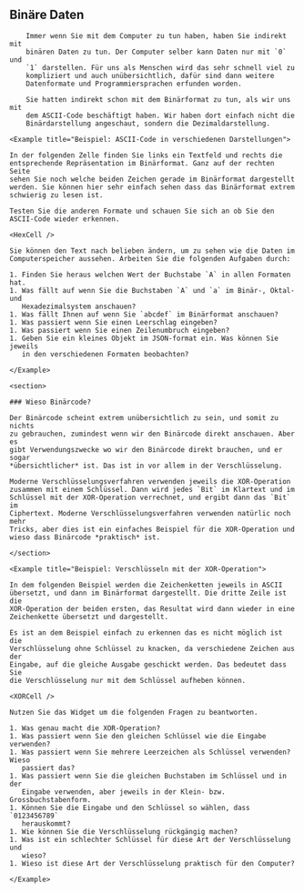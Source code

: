 

<Chapter>

## Binäre Daten

<section>

        Immer wenn Sie mit dem Computer zu tun haben, haben Sie indirekt mit
        binären Daten zu tun. Der Computer selber kann Daten nur mit `0` und
        `1` darstellen. Für uns als Menschen wird das sehr schnell viel zu
        kompliziert und auch unübersichtlich, dafür sind dann weitere
        Datenformate und Programmiersprachen erfunden worden.

        Sie hatten indirekt schon mit dem Binärformat zu tun, als wir uns mit
        dem ASCII-Code beschäftigt haben. Wir haben dort einfach nicht die
        Binärdarstellung angeschaut, sondern die Dezimaldarstellung.

</section>
    
    <Example title="Beispiel: ASCII-Code in verschiedenen Darstellungen">

    In der folgenden Zelle finden Sie links ein Textfeld und rechts die
    entsprechende Repräsentation im Binärformat. Ganz auf der rechten Seite
    sehen Sie noch welche beiden Zeichen gerade im Binärformat dargestellt
    werden. Sie können hier sehr einfach sehen dass das Binärformat extrem
    schwierig zu lesen ist.

    Testen Sie die anderen Formate und schauen Sie sich an ob Sie den
    ASCII-Code wieder erkennen.

    <HexCell />

    Sie können den Text nach belieben ändern, um zu sehen wie die Daten im
    Computerspeicher aussehen. Arbeiten Sie die folgenden Aufgaben durch:

    1. Finden Sie heraus welchen Wert der Buchstabe `A` in allen Formaten hat.
    1. Was fällt auf wenn Sie die Buchstaben `A` und `a` im Binär-, Oktal- und
       Hexadezimalsystem anschauen?
    1. Was fällt Ihnen auf wenn Sie `abcdef` im Binärformat anschauen?
    1. Was passiert wenn Sie einen Leerschlag eingeben?
    1. Was passiert wenn Sie einen Zeilenumbruch eingeben?
    1. Geben Sie ein kleines Objekt im JSON-format ein. Was können Sie jeweils
       in den verschiedenen Formaten beobachten?

    </Example>

    <section>

    ### Wieso Binärcode?

    Der Binärcode scheint extrem unübersichtlich zu sein, und somit zu nichts
    zu gebrauchen, zumindest wenn wir den Binärcode direkt anschauen. Aber es
    gibt Verwendungszwecke wo wir den Binärcode direkt brauchen, und er sogar
    *übersichtlicher* ist. Das ist in vor allem in der Verschlüsselung.

    Moderne Verschlüsselungsverfahren verwenden jeweils die XOR-Operation
    zusammen mit einem Schlüssel. Dann wird jedes `Bit` im Klartext und im
    Schlüssel mit der XOR-Operation verrechnet, und ergibt dann das `Bit` im
    Ciphertext. Moderne Verschlüsselungsverfahren verwenden natürlic noch mehr
    Tricks, aber dies ist ein einfaches Beispiel für die XOR-Operation und
    wieso dass Binärcode *praktisch* ist.

    </section>

    <Example title="Beispiel: Verschlüsseln mit der XOR-Operation">

    In dem folgenden Beispiel werden die Zeichenketten jeweils in ASCII
    übersetzt, und dann im Binärformat dargestellt. Die dritte Zeile ist die
    XOR-Operation der beiden ersten, das Resultat wird dann wieder in eine
    Zeichenkette übersetzt und dargestellt.

    Es ist an dem Beispiel einfach zu erkennen das es nicht möglich ist die
    Verschlüsselung ohne Schlüssel zu knacken, da verschiedene Zeichen aus der
    Eingabe, auf die gleiche Ausgabe geschickt werden. Das bedeutet dass Sie
    die Verschlüsselung nur mit dem Schlüssel aufheben können.

    <XORCell />

    Nutzen Sie das Widget um die folgenden Fragen zu beantworten.

    1. Was genau macht die XOR-Operation?
    1. Was passiert wenn Sie den gleichen Schlüssel wie die Eingabe verwenden?
    1. Was passiert wenn Sie mehrere Leerzeichen als Schlüssel verwenden? Wieso
       passiert das?
    1. Was passiert wenn Sie die gleichen Buchstaben im Schlüssel und in der
       Eingabe verwenden, aber jeweils in der Klein- bzw. Grossbuchstabenform.
    1. Können Sie die Eingabe und den Schlüssel so wählen, dass `0123456789`
       herauskommt?
    1. Wie können Sie die Verschlüsselung rückgängig machen?
    1. Was ist ein schlechter Schlüssel für diese Art der Verschlüsselung und
       wieso?
    1. Wieso ist diese Art der Verschlüsselung praktisch für den Computer?
    
    </Example>

</Chapter>

